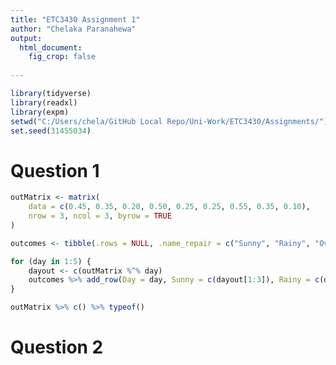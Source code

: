 ```yaml
---
title: "ETC3430 Assignment 1"
author: "Chelaka Paranahewa"
output: 
  html_document:
    fig_crop: false
    
---
```

    
```r
library(tidyverse)
library(readxl)
library(expm)
setwd("C:/Users/chela/GitHub Local Repo/Uni-Work/ETC3430/Assignments/")
set.seed(31455034)
```

# Question 1
```r
outMatrix <- matrix(
    data = c(0.45, 0.35, 0.20, 0.50, 0.25, 0.25, 0.55, 0.35, 0.10),
    nrow = 3, ncol = 3, byrow = TRUE
)

outcomes <- tibble(.rows = NULL, .name_repair = c("Sunny", "Rainy", "Overcast"))

for (day in 1:5) {
    dayout <- c(outMatrix %^% day)
    outcomes %>% add_row(Day = day, Sunny = c(dayout[1:3]), Rainy = c(dayout[4:6]), Overcast = c(dayout[7:9]))
}

outMatrix %>% c() %>% typeof()
```

# Question 2
```r

```